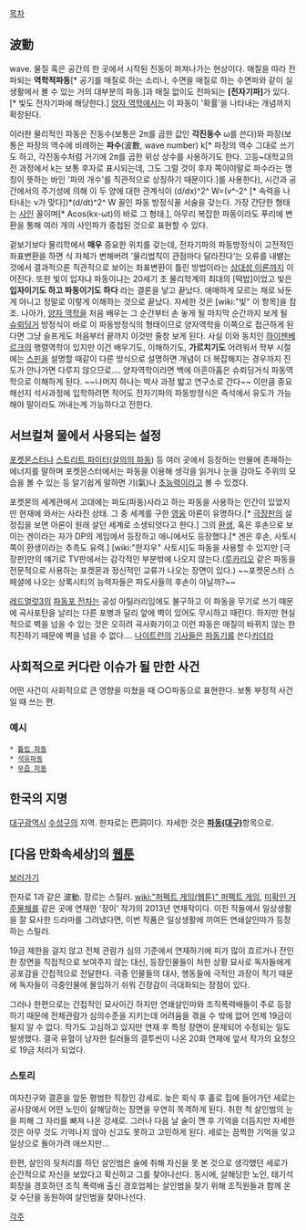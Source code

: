 [[목차]]
== 波動 ==
wave. 물질 혹은 공간의 한 곳에서 시작된 진동이 퍼져나가는 현상이다. 매질을 따라 전파되는 '''역학적파동'''[* 공기를 매질로 하는 소리나, 수면을 매질로 하는 수면파와 같이 실생활에서 볼 수 있는 거의 대부분의 파동.]과 매질 없이도 전파되는 '''[전자기파]'''가 있다.[* 빛도 전자기파에 해당한다.] [[양자 역학]]에서는 이 파동이 '확률'을 나타내는 개념까지 확장된다.

이러한 물리적인 파동은 진동수(보통은 2π를 곱한 값인 '''각진동수''' ω를 쓴다)와 파장(보통은 파장의 역수에 비례하는 '''파수'''(波數, wave number) k[* 파장의 역수 그대로 쓰기도 하고, 각진동수처럼 거기에 2π를 곱한 위상 상수를 사용하기도 한다. 고등~대학교의 전 과정에서 k는 보통 후자로 표시되는데, 그도 그럴 것이 후자 쪽이야말로 파수라는 명칭이 뜻하는 바인 '파의 개수'를 직관적으로 상징하기 때문이다.]를 사용한다), 시간과 공간에서의 주기성에 의해 이 두 양에 대한 관계식이 (d/dx)^2^ W=(v^-2^ [* 속력을 나타내는 v가 맞다])*(d/dt)^2^ W 꼴인 파동 방정식꼴 서술을 갖는다. 가장 간단한 형태는 [[사인]] 꼴이며[* Acos(kx-ωt)의 바로 그 형태.], 아무리 복잡한 파동이라도 푸리에 변환을 통해 여러 개의 사인파가 중첩된 것으로 표현할 수 있다.

겉보기보다 물리학에서 '''매우''' 중요한 위치를 갖는데, 전자기파의 파동방정식이 고전적인 좌표변환을 하면 식 자체가 변해버려 '물리법칙이 관점마다 달라진다'는 오류를 내뱉는 것에서 결과적으론 직관적으로 보이는 좌표변환이 틀린 방법이라는 [[상대성 이론]]까지 이어진다. 또한 빛이 입자냐 파동이냐는 20세기 초 물리학계의 최대의 [떡밥]이었고 빛은 '''입자이기도 하고 파동이기도 하다''' 라는 결론을 낳고 끝났다. 애매하게 모르는 채로 놔둔 게 아니고 정말로 이렇게 이해하는 것으로 끝났다. 자세한 것은 [wiki:"빛" 이 항목]을 참조. 나아가, [[양자 역학]]을 처음 배우는 그 순간부터 손 놓게 될 마지막 순간까지 보게 될 [[슈뢰딩거]] 방정식이 바로 이 파동방정식의 형태이므로 양자역학을 이쪽으로 접근하게 된다면 그냥 슬프게도 처음부터 끝까지 이것만 줄창 보게 된다. 사실 이와 동치인 [[하이젠베르크]]의 행렬역학이 있지만 이건 배우기도, 이해하기도, '''가르치기도''' 어려워서 학부 시절에는 [[스핀]]을 설명할 때같이 다른 방식으로 설명하면 개념이 더 복잡해지는 경우까지 진도가 안나가면 다루지 않으므로…. 양자역학이라면 백에 아흔아홉은 슈뢰딩거식 파동역학으로 이해하게 된다. ~~나머지 하나는 박사 과정 밟고 연구소로 간다~~ 이만큼 중요해선지 석사과정에 입학하려면 적어도 전자기파의 파동방정식은 즉석에서 유도가 가능해야 말이라도 꺼내는게 가능하다고 전한다.
== 서브컬쳐 물에서 사용되는 설정 ==
[[포켓몬스터]]나 [[스트리트 파이터]]([[살의의 파동]]) 등 여러 곳에서 등장하는 만물에 존재하는 에너지를 말하며 포켓몬스터에서는 파동을 이용해 생각을 읽거나 눈을 감아도 주위의 모습을 볼 수 있는 등 알기쉽게 말하면 기(氣)나 [[초능력]]이라고 볼 수 있겠다.

포켓몬의 세계관에서 고대에는 파도(파동)사라고 하는 파동을 사용하는 인간이 있었지만 현재에 와서는 사라진 상태. 그 중 세계를 구한 [[영웅]] 아론이 유명하다.[* [[극장판]]의 설정집을 보면 아론이 원래 살던 세계로 소생되엇다고 한다.] 그의 [[환생]], 혹은 후손으로 보이는 겐이라는 자가 DP의 게임에서 등장하고 애니에서도 등장했다.[* 겐은 후손, 사토시쪽이 환생이라는 추측도 유력.] [wiki:"한지우" 사토시]도 파동을 사용할 수 있지만 [극장판]만의 얘기로 TV판에서는 감각적인 부분밖에 나오지 않는다.([[루카리오]] 같은 파동을 전문적으로 사용하는 포켓몬과 정신적인 교류가 나오는 장면이 있다.) ~~포켓몬스터 스페셜에 나오는 상록시티의 능력자들은 파도사들의 후손이 아닐까?~~

[[레드얼럿3]]의 [[파동포 전차]]는 공성 아틸러리임에도 불구하고 이 파동을 무기로 쓰기 때문에 곡사포탄을 날리는 다른 포병과 달리 앞에 벽이 있어도 무시하고 때린다. 하지만 현실적으로 벽을 넘을 수 있는 것은 오히려 곡사화기이고 이런 파동은 매질이 바뀌지 않는 한 직진하기 때문에 벽을 넘을 수 없다….
[[나이트런]]의 [[기사들]]은 [[파동기]]를 쓴다[[카더라]]
== 사회적으로 커다란 이슈가 될 만한 사건 ==
어떤 사건이 사회적으로 큰 영향을 미쳤을 때 ○○파동으로 표현한다. 보통 부정적 사건일 때 쓰는 편.
=== 예시 ===
 * [[튤립 파동]]
 * [[석유파동]]
 * [[무즙 파동]]
== 한국의 지명 ==
[[대구광역시]] [[수성구]]의 지역. 한자로는 巴洞이다. 자세한 것은 '''[[파동(대구)]]'''항목으로.
== [다음 만화속세상]의 [[웹툰]] ==
[http://cartoon.media.daum.net/webtoon/view/wave 보러가기]

한자로 1과 같은 波動. 장르는 스릴러. [[wiki:"퍼펙트 게임(웹툰)" 퍼펙트 게임]], [[미확인 거주물체]]를 같은 곳에 연재한 '장이' 작가의 2013년 연재작이다. 이전 작들에서 일상생활을 잘 묘사한 드라마를 그려냈다면, 이번 작품은 일상생활에 끼여든 연쇄살인마가 등장하는 스릴러. 

19금 제한을 걸지 않고 전체 관람가 심의 기준에서 연재하기에 피가 많이 흐르거나 잔인한 장면을 직접적으로 보여주지 않는 대신, 등장인물들이 처한 상황 묘사로 독자들에게 공포감을 간접적으로 전달한다. 극중 인물들의 대사, 행동들에 극적인 과장이 적기 때문에 독자들이 극중인물에 몰입하기 쉬워 긴장감이 극대화되는 장점이 있다. 

그러나 한편으로는 간접적인 묘사이긴 하지만 연쇄살인마와 조직폭력배들이 주로 등장하기 때문에 전체관람가 심의수준을 지키는데 어려움을 겪을 수 밖에 없어 언제 19금이 될지 알 수 없다. 작가도 고심하고 있지만 연재 후 특정 장면이 문제되어 수정되는 일도 발생했다. 결국 유혈이 낭자한 킬러들의 결투씬이 나온 20화 연재에 앞서 작가의 요청으로 19금 처리가 되었다.
=== 스토리 ===
여자친구와 결혼을 앞둔 평범한 직장인 강세로. 늦은 회식 후 홀로 집에 들어가던 세로는 공사장에서 어떤 노인이 살해당하는 장면을 우연히 목격하게 된다. 취한 척 살인범의 눈을 피해 그 자리를 빠져 나온 강세로. 그러나 다음 날 술이 깬 후 기억을 더듬지만 자세한 것은 아무 것도 기억나지 않아 신고도 못하고 고민하게 된다. 세로는 끔찍한 기억을 잊고 일상으로 돌아가려 애쓰지만...

한편, 살인의 뒷처리를 하던 살인범은 술에 취해 자신을 못 본 것으로 생각했던 세로가 순간적으로 자신을 보았다고 확신하고 그를 찾아나선다. 동시에, 살해당한 노인, 태기석 회장을 경호하던 조직 폭력배 출신 경호업체는 살인범을 찾기 위해 조직원들과 함께 온갖 수단을 동원하여 살인범을 찾아나선다.

[[각주]]
